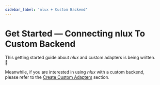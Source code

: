 ```yaml
---
sidebar_label: 'nlux + Custom Backend'
---
```


# Get Started ― Connecting nlux To Custom Backend

This getting started guide about _nlux_ and custom adapters is being written. 🚧

Meanwhile, if you are interested in using _nlux_ with a custom backend,<br />
please refer to the [Create Custom Adapters](/learn/adapters/custom-adapters/create-custom-adapter) section.
